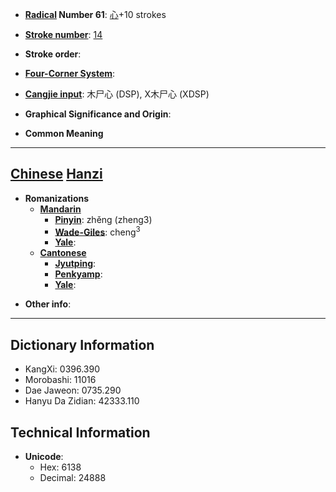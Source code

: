 * '''[[Wiktionary:Chinese radical index| Radical]] Number 61''': [[Wiktionary:Chinese radical index 心|心]]+10 strokes

* '''[[Wiktionary:Chinese total strokes index|Stroke number]]''': [[Wiktionary:Chinese total strokes index 14|14]]

* '''Stroke order''': 

* '''[[Wiktionary:Chinese four corner index|Four-Corner System]]''': 

* '''[[Wiktionary:Chinese Cangjie index|Cangjie input]]''': 木尸心 (DSP), X木尸心 (XDSP)

* '''Graphical Significance and Origin''': 

* '''Common Meaning'''

----

== [[Chinese]] [[Hanzi]] ==

* '''Romanizations'''
** '''[[Mandarin]]'''
*** '''[[Pinyin]]''': zhěng (zheng3)
*** '''[[Wade-Giles]]''': cheng<sup>3</sup>
*** '''[[Yale]]''': 
** '''[[Cantonese]]'''
*** '''[[Jyutping]]''':
*** '''[[Penkyamp]]''': 
*** '''[[Yale]]''': 

* '''Other info''': 

----

== Dictionary Information ==

* KangXi: 0396.390
* Morobashi: 11016
* Dae Jaweon: 0735.290
* Hanyu Da Zidian: 42333.110

== Technical Information ==

* '''Unicode''':
** Hex: 6138
** Decimal: 24888